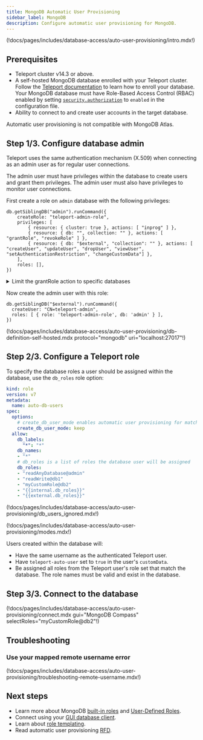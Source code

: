 ```yaml
---
title: MongoDB Automatic User Provisioning 
sidebar_label: MongoDB
description: Configure automatic user provisioning for MongoDB.
---
```


(!docs/pages/includes/database-access/auto-user-provisioning/intro.mdx!)

## Prerequisites

- Teleport cluster v14.3 or above.
- A self-hosted MongoDB database enrolled with your Teleport cluster. Follow
  the [Teleport documentation](../enroll-self-hosted-databases/mongodb-self-hosted.mdx) to learn how
  to enroll your database.
  Your MongoDB database must have Role-Based Access Control (RBAC) enabled by
  setting
  [`security.authorization`](https://www.mongodb.com/docs/manual/reference/configuration-options/#mongodb-setting-security.authorization)
  to `enabled` in the configuration file.
- Ability to connect to and create user accounts in the target database.

<Admonition type="note" title="Supported services">
Automatic user provisioning is not compatible with MongoDB Atlas.
</Admonition>

## Step 1/3. Configure database admin

Teleport uses the same authentication mechanism (X.509) when connecting as an
admin user as for regular user connections.

The admin user must have privileges within the database to create users and
grant them privileges. The admin user must also have privileges to monitor user
connections.

First create a role on `admin` database with the following privileges:

```code
db.getSiblingDB("admin").runCommand({
    createRole: "teleport-admin-role",
    privileges: [
        { resource: { cluster: true }, actions: [ "inprog" ] },
        { resource: { db: "", collection: "" }, actions: [ "grantRole", "revokeRole" ] },
        { resource: { db: "$external", "collection": "" }, actions: [ "createUser", "updateUser", "dropUser", "viewUser", "setAuthenticationRestriction", "changeCustomData"] },
    ],
    roles: [],
})
```

<details>
<summary>Limit the grantRole action to specific databases</summary>
In the above example, the `grantRole` privilege is granted to the admin user
for all databases in order for the admin user to assign roles from all
databases, including the `admin` database.

To enforce the principle of least privilege, you can limit the `grantRole` to
only the databases that own the roles to be assigned to the auto-provisioned
users:

```code
db.getSiblingDB("admin").runCommand({
    createRole: "teleport-admin-role",
    privileges: [
        { resource: { cluster: true }, actions: [ "inprog" ] },
        { resource: { db: "", collection: "" }, actions: [ "revokeRole" ] },
        { resource: { db: "$external", "collection": "" }, actions: [ "createUser", "updateUser", "dropUser", "viewUser", "setAuthenticationRestriction", "changeCustomData"] },
        { resource: { db: "<db1>", collection: "" }, actions: [ "grantRole" ] },
        { resource: { db: "<db2>", collection: "" }, actions: [ "grantRole" ] },
        ...
    ],
    roles: [],
})
```
</details>

Now create the admin user with this role:

```code
db.getSiblingDB("$external").runCommand({
  createUser: "CN=teleport-admin",
  roles: [ { role: 'teleport-admin-role', db: 'admin' } ],
})
```

(!docs/pages/includes/database-access/auto-user-provisioning/db-definition-self-hosted.mdx protocol="mongodb" uri="localhost:27017"!)


## Step 2/3. Configure a Teleport role

To specify the database roles a user should be assigned within the database,
use the `db_roles` role option:

```yaml
kind: role
version: v7
metadata:
  name: auto-db-users
spec:
  options:
    # create_db_user_mode enables automatic user provisioning for matching databases
    create_db_user_mode: keep
  allow:
    db_labels:
      "*": "*"
    db_names:
    - "*"
    # db_roles is a list of roles the database user will be assigned
    db_roles:
    - "readAnyDatabase@admin"
    - "readWrite@db1"
    - "myCustomRole@db2"
    - "{{internal.db_roles}}"
    - "{{external.db_roles}}"
```

(!docs/pages/includes/database-access/auto-user-provisioning/db_users_ignored.mdx!)

(!docs/pages/includes/database-access/auto-user-provisioning/modes.mdx!)

Users created within the database will:

- Have the same username as the authenticated Teleport user.
- Have `teleport-auto-user` set to `true` in the user's `customData`.
- Be assigned all roles from the Teleport user's role set that match the database.
  The role names must be valid and exist in the database.

## Step 3/3. Connect to the database

(!docs/pages/includes/database-access/auto-user-provisioning/connect.mdx gui="MongoDB Compass" selectRoles="myCustomRole@db2"!)

## Troubleshooting

### Use your mapped remote username error

(!docs/pages/includes/database-access/auto-user-provisioning/troubleshooting-remote-username.mdx!)

## Next steps
- Learn more about MongoDB [built-in roles](https://www.mongodb.com/docs/manual/reference/built-in-roles/) and [User-Defined Roles](https://www.mongodb.com/docs/manual/core/security-user-defined-roles/).
- Connect using your [GUI database client](../../../connect-your-client/gui-clients.mdx).
- Learn about [role templating](../../../admin-guides/access-controls/guides/role-templates.mdx).
- Read automatic user provisioning [RFD](https://github.com/gravitational/teleport/blob/master/rfd/0113-automatic-database-users.md).

